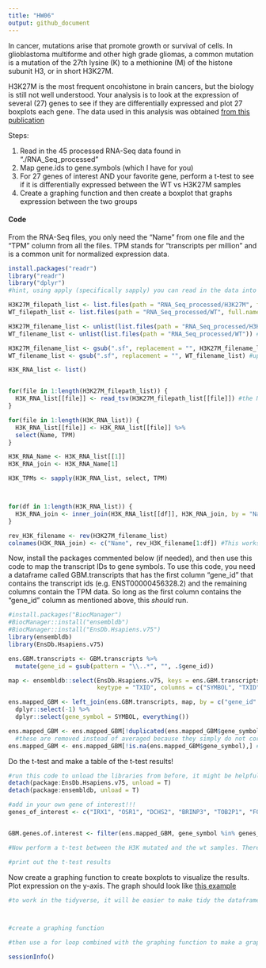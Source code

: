 ---
title: "HW06"
output: github_document
---

In cancer, mutations arise that promote growth or survival of cells. In glioblastoma multiforme and other high grade gliomas, a common mutation is a mutation of the 27th lysine (K) to a methionine (M) of the histone subunit H3, or in short H3K27M. 

H3K27M is the most frequent oncohistone in brain cancers, but the biology is still not well understood. Your analysis is to look at the expression of several (27) genes to see if they are differentially expressed and plot 27 boxplots each gene. The data used in this analysis was obtained [from this publication](https://pubmed.ncbi.nlm.nih.gov/31085178/) 

Steps: 

  1. Read in the 45 processed RNA-Seq data found in "./RNA_Seq_processed"
  2. Map gene.ids to gene.symbols (which I have for you)
  3. For 27 genes of interest AND your favorite gene, perform a t-test to see if it is differentially expressed between the WT vs H3K27M samples
  4. Create a graphing function and then create a boxplot that graphs expression between the two groups
  
  
#### Code

From the RNA-Seq files, you only need the "Name" from one file and the "TPM" column from all the files. TPM stands for "transcripts per million" and is a common unit for normalized expression data. 
```{r load in data}
install.packages("readr")
library("readr")
library("dplyr")
#hint, using apply (specifically sapply) you can read in the data into a list and then bind the columns together. Or you can use a for loop too. 

H3K27M_filepath_list <- list.files(path = "RNA_Seq_processed/H3K27M", full.names = TRUE)
WT_filepath_list <- list.files(path = "RNA_Seq_processed/WT", full.names = TRUE) #list.files() simply creates a list containing the file names of all the files in a folder. With the full.names argument set to TRUE, the function outputs the path of the file instead of just the file name

H3K27M_filename_list <- unlist(list.files(path = "RNA_Seq_processed/H3K27M"))
WT_filename_list <- unlist(list.files(path = "RNA_Seq_processed/WT")) #and this creates a list of the file names without the path, and converts to a character vector using unlist()

H3K27M_filename_list <- gsub(".sf", replacement = "", H3K27M_filename_list)
WT_filename_list <- gsub(".sf", replacement = "", WT_filename_list) #updates these variables to filenames without extensions

```

```{r}
H3K_RNA_list <- list()


for(file in 1:length(H3K27M_filepath_list)) {
  H3K_RNA_list[[file]] <- read_tsv(H3K27M_filepath_list[[file]]) #the NAME column is a character vector - we will see if this matters
}

for(file in 1:length(H3K_RNA_list)) {
  H3K_RNA_list[[file]] <- H3K_RNA_list[[file]] %>% 
  select(Name, TPM)
}

H3K_RNA_Name <- H3K_RNA_list[[1]]
H3K_RNA_join <- H3K_RNA_Name[1]

H3K_TPMs <- sapply(H3K_RNA_list, select, TPM)




```

```{r}
for(df in 1:length(H3K_RNA_list)) {
  H3K_RNA_join <- inner_join(H3K_RNA_list[[df]], H3K_RNA_join, by = "Name")
}

rev_H3K_filename <- rev(H3K27M_filename_list)
colnames(H3K_RNA_join) <- c("Name", rev_H3K_filename[1:df]) #This works!
```



Now, install the packages commented below (if needed), and then use this code to map the transcript IDs to gene symbols. To use this code, you need a dataframe called GBM.transcripts that has the first column "gene_id" that contains the transcript ids (e.g. ENST00000456328.2) and the remaining columns contain the TPM data. So long as the first column contains the "gene_id" column as mentioned above, this *should* run. 

```{r map gene.ids to gene.symbols using ensembldb}


#install.packages("BiocManager")
#BiocManager::install("ensembldb")
#BiocManager::install("EnsDb.Hsapiens.v75")
library(ensembldb)
library(EnsDb.Hsapiens.v75)

ens.GBM.transcripts <- GBM.transcripts %>% 
  mutate(gene_id = gsub(pattern = "\\..*", "", .$gene_id))

map <- ensembldb::select(EnsDb.Hsapiens.v75, keys = ens.GBM.transcripts$gene_id,
                         keytype = "TXID", columns = c("SYMBOL", "TXID"))

ens.mapped_GBM <- left_join(ens.GBM.transcripts, map, by = c("gene_id" = "TXID")) %>% 
  dplyr::select(-1) %>% 
  dplyr::select(gene_symbol = SYMBOL, everything())

ens.mapped_GBM <- ens.mapped_GBM[!duplicated(ens.mapped_GBM$gene_symbol),] #remove duplicated gene symbols
  #these are removed instead of averaged because they simply do not correlate particularly well. 
ens.mapped_GBM <- ens.mapped_GBM[!is.na(ens.mapped_GBM$gene_symbol),] #remove NA values

```



Do the t-test and make a table of the t-test results!

```{r t.test for difference between a bunch of genes}
#run this code to unload the libraries from before, it might be helpful because the select() function from dplyr might be hidden otherwise
detach(package:EnsDb.Hsapiens.v75, unload = T)
detach(package:ensembldb, unload = T)

#add in your own gene of interest!!! 
genes_of_interest <- c("IRX1", "OSR1", "DCHS2", "BRINP3", "TOB2P1", "FOXD1", "ZFPM2", "GLB1", "ALG5", "TRIM4", "ADARB2", "PCDHGA11", "IDH1", "EGFR", "MGMT", "TERT", "PTEN", "TP53", "RB1", "PTEN", "ATRX", "PDGFRA", "PIK3CA", "MICA", "CDKN2A", "EZH2", "BRD2")


GBM.genes.of.interest <- filter(ens.mapped_GBM, gene_symbol %in% genes_of_interest)

#Now perform a t-test between the H3K mutated and the wt samples. There are many ways to do this actually, you can use a for loop or you could do the tidy alternative with broom(), but the for loop is probably the easiest

#print out the t-test results
```



Now create a graphing function to create boxplots to visualize the results. Plot expression on the y-axis. The graph should look like [this example](IRX1_example.png)

```{r create a graphing function}
#to work in the tidyverse, it will be easier to make tidy the dataframe first



#create a graphing function

#then use a for loop combined with the graphing function to make a graph for all your genes of interest 
```


```{r reproducibility}
sessionInfo()
```

